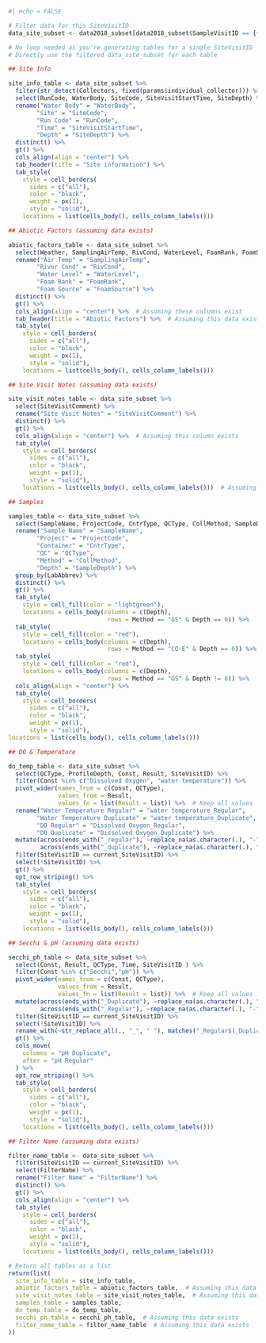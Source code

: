 

```r
#| echo = FALSE

# Filter data for this SiteVisitID
data_site_subset <- data2018_subset[data2018_subset$SampleVisitID == {{ current_SiteVisitID }}, ]

# No loop needed as you're generating tables for a single SiteVisitID
# Directly use the filtered data_site_subset for each table

## Site Info

site_info_table <- data_site_subset %>%
  filter(str_detect(Collectors, fixed(params$individual_collector))) %>%  # Assuming logic to filter collectors
  select(RunCode, WaterBody, SiteCode, SiteVisitStartTime, SiteDepth) %>%
  rename("Water Body" = "WaterBody",
        "Site" = "SiteCode",
        "Run Code" = "RunCode",
        "Time" = "SiteVisitStartTime",
        "Depth" = "SiteDepth") %>%
  distinct() %>%
  gt() %>%
  cols_align(align = "center") %>%
  tab_header(title = "Site information") %>%
  tab_style(
    style = cell_borders(
      sides = c("all"),
      color = "black",
      weight = px(1),
      style = "solid"),
    locations = list(cells_body(), cells_column_labels()))

## Abiotic Factors (assuming data exists)

abiotic_factors_table <- data_site_subset %>%
  select(Weather, SamplingAirTemp, RivCond, WaterLevel, FoamRank, FoamSource) %>%
  rename("Air Temp" = "SamplingAirTemp",
        "River Cond" = "RivCond",
        "Water Level" = "WaterLevel",
        "Foam Rank" = "FoamRank",
        "Foam Source" = "FoamSource") %>%
  distinct() %>%
  gt() %>%
  cols_align(align = "center") %>%  # Assuming these columns exist
  tab_header(title = "Abiotic Factors") %>%  # Assuming this data exists
  tab_style(
    style = cell_borders(
      sides = c("all"),
      color = "black",
      weight = px(1),
      style = "solid"),
    locations = list(cells_body(), cells_column_labels()))

## Site Visit Notes (assuming data exists)

site_visit_notes_table <- data_site_subset %>%
  select(SiteVisitComment) %>%
  rename("Site Visit Notes" = "SiteVisitComment") %>%
  distinct() %>%
  gt() %>%
  cols_align(align = "center") %>%  # Assuming this column exists
  tab_style(
    style = cell_borders(
      sides = c("all"),
      color = "black",
      weight = px(1),
      style = "solid"),
    locations = list(cells_body(), cells_column_labels()))  # Assuming this data exists

## Samples

samples_table <- data_site_subset %>%
  select(SampleName, ProjectCode, CntrType, QCType, CollMethod, SampleDepth, LabAbbrev) %>%
  rename("Sample Name" = "SampleName",
        "Project" = "ProjectCode",
        "Container" = "CntrType",
        "QC" = "QCType",
        "Method" = "CollMethod",
        "Depth" = "SampleDepth") %>%
  group_by(LabAbbrev) %>%
  distinct() %>%
  gt() %>%
  tab_style(
    style = cell_fill(color = "lightgreen"),
    locations = cells_body(columns = c(Depth),
                            rows = Method == "GS" & Depth == 0)) %>%
  tab_style(
    style = cell_fill(color = "red"),
    locations = cells_body(columns = c(Depth),
                            rows = Method == "CO-E" & Depth == 0)) %>%
  tab_style(
    style = cell_fill(color = "red"),
    locations = cells_body(columns = c(Depth),
                            rows = Method == "GS" & Depth != 0)) %>%
  cols_align(align = "center") %>%
  tab_style(
    style = cell_borders(
      sides = c("all"),
      color = "black",
      weight = px(1),
      style = "solid"),
locations = list(cells_body(), cells_column_labels()))

## DO & Temperature

do_temp_table <- data_site_subset %>%
  select(QCType, ProfileDepth, Const, Result, SiteVisitID) %>%
  filter(Const %in% c("Dissolved Oxygen", "water temperature")) %>%
  pivot_wider(names_from = c(Const, QCType),
              values_from = Result,
              values_fn = list(Result = list)) %>%  # Keep all values
  rename("Water Temperature Regular" = "water temperature_Regular",
        "Water Temperature Duplicate" = "water temperature_Duplicate",
        "DO Regular" = "Dissolved Oxygen_Regular",
        "DO Duplicate" = "Dissolved Oxygen_Duplicate") %>%
  mutate(across(ends_with("_regular"), ~replace_na(as.character(.), "-")),
         across(ends_with("_duplicate"), ~replace_na(as.character(.), "-"))) %>%
  filter(SiteVisitID == current_SiteVisitID) %>%
  select(!SiteVisitID) %>%
  gt() %>%
  opt_row_striping() %>%
  tab_style(
    style = cell_borders(
      sides = c("all"),
      color = "black",
      weight = px(1),
      style = "solid"),
    locations = list(cells_body(), cells_column_labels()))

## Secchi & pH (assuming data exists)

secchi_ph_table <- data_site_subset %>%
  select(Const, Result, QCType, Time, SiteVisitID ) %>%
  filter(Const %in% c("Secchi","pH")) %>%
  pivot_wider(names_from = c(Const, QCType),
              values_from = Result,
              values_fn = list(Result = list)) %>%  # Keep all values
  mutate(across(ends_with("_Duplicate"), ~replace_na(as.character(.), "-")),
         across(ends_with("_Regular"), ~replace_na(as.character(.), "-"))) %>%
  filter(SiteVisitID == current_SiteVisitID) %>%
  select(!SiteVisitID) %>%
  rename_with(~str_replace_all(., "_", " "), matches("_Regular$|_Duplicate$")) %>%
  gt() %>%
  cols_move(
    columns = "pH Duplicate",
    after = "pH Regular"
  ) %>%
  opt_row_striping() %>%
  tab_style(
    style = cell_borders(
      sides = c("all"),
      color = "black",
      weight = px(1),
      style = "solid"),
    locations = list(cells_body(), cells_column_labels()))

## Filter Name (assuming data exists)

filter_name_table <- data_site_subset %>%
  filter(SiteVisitID == current_SiteVisitID) %>%
  select(FilterName) %>%
  rename("Filter Name" = "FilterName") %>%
  distinct() %>%
  gt() %>%
  cols_align(align = "center") %>%
  tab_style(
    style = cell_borders(
      sides = c("all"),
      color = "black",
      weight = px(1),
      style = "solid"),
    locations = list(cells_body(), cells_column_labels()))

# Return all tables as a list
return(list(
  site_info_table = site_info_table,
  abiotic_factors_table = abiotic_factors_table,  # Assuming this data exists
  site_visit_notes_table = site_visit_notes_table,  # Assuming this data exists
  samples_table = samples_table,
  do_temp_table = do_temp_table,
  secchi_ph_table = secchi_ph_table,  # Assuming this data exists
  filter_name_table = filter_name_table  # Assuming this data exists
))
```

